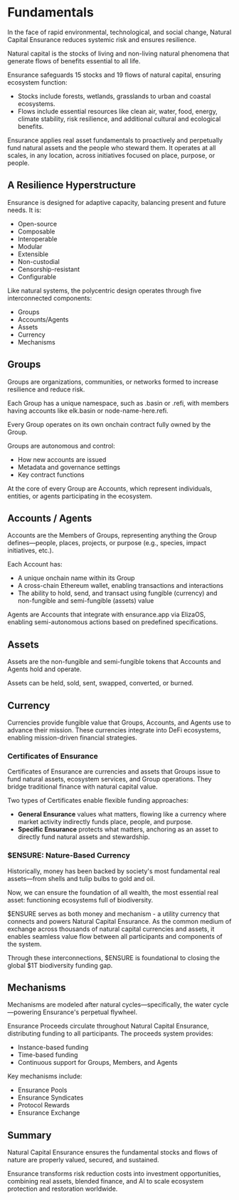 # Fundamentals

In the face of rapid environmental, technological, and social change, Natural Capital Ensurance reduces systemic risk and ensures resilience.  

Natural capital is the stocks of living and non-living natural phenomena that generate flows of benefits essential to all life.

Ensurance safeguards 15 stocks and 19 flows of natural capital, ensuring ecosystem function: 
- Stocks include forests, wetlands, grasslands to urban and coastal ecosystems. 
- Flows include essential resources like clean air, water, food, energy, climate stability, risk resilience, and additional cultural and ecological benefits.

Ensurance applies real asset fundamentals to proactively and perpetually fund natural assets and the people who steward them. It operates at all scales, in any location, across initiatives focused on place, purpose, or people.

## A Resilience Hyperstructure
Ensurance is designed for adaptive capacity, balancing present and future needs. It is:
- Open-source
- Composable
- Interoperable
- Modular
- Extensible
- Non-custodial
- Censorship-resistant
- Configurable

Like natural systems, the polycentric design operates through five interconnected components:
- Groups 
- Accounts/Agents
- Assets
- Currency
- Mechanisms

## Groups
Groups are organizations, communities, or networks formed to increase resilience and reduce risk.

Each Group has a unique namespace, such as .basin or .refi, with members having accounts like elk.basin or node-name-here.refi.

Every Group operates on its own onchain contract fully owned by the Group.

Groups are autonomous and control:
- How new accounts are issued
- Metadata and governance settings
- Key contract functions

At the core of every Group are Accounts, which represent individuals, entities, or agents participating in the ecosystem.

## Accounts / Agents
Accounts are the Members of Groups, representing anything the Group defines—people, places, projects, or purpose (e.g., species, impact initiatives, etc.).

Each Account has:
- A unique onchain name within its Group
- A cross-chain Ethereum wallet, enabling transactions and interactions
- The ability to hold, send, and transact using fungible (currency) and non-fungible and semi-fungible (assets) value

Agents are Accounts that integrate with ensurance.app via ElizaOS, enabling semi-autonomous actions based on predefined specifications.

## Assets
Assets are the non-fungible and semi-fungible tokens that Accounts and Agents hold and operate.

Assets can be held, sold, sent, swapped, converted, or burned.

## Currency
Currencies provide fungible value that Groups, Accounts, and Agents use to advance their mission. These currencies integrate into DeFi ecosystems, enabling mission-driven financial strategies.

### Certificates of Ensurance
Certificates of Ensurance are currencies and assets that Groups issue to fund natural assets, ecosystem services, and Group operations. They bridge traditional finance with natural capital value.

Two types of Certificates enable flexible funding approaches:

- **General Ensurance** values what matters, flowing like a currency where market activity indirectly funds place, people, and purpose.
- **Specific Ensurance** protects what matters, anchoring as an asset to directly fund natural assets and stewardship.

### $ENSURE: Nature-Based Currency
Historically, money has been backed by society's most fundamental real assets—from shells and tulip bulbs to gold and oil. 

Now, we can ensure the foundation of all wealth, the most essential real asset: functioning ecosystems full of biodiversity.

$ENSURE serves as both money and mechanism - a utility currency that connects and powers Natural Capital Ensurance. As the common medium of exchange across thousands of natural capital currencies and assets, it enables seamless value flow between all participants and components of the system.

Through these interconnections, $ENSURE is foundational to closing the global $1T biodiversity funding gap.

## Mechanisms

Mechanisms are modeled after natural cycles—specifically, the water cycle—powering Ensurance's perpetual flywheel.

Ensurance Proceeds circulate throughout Natural Capital Ensurance, distributing funding to all participants. The proceeds system provides:
- Instance-based funding
- Time-based funding
- Continuous support for Groups, Members, and Agents

Key mechanisms include:
- Ensurance Pools
- Ensurance Syndicates
- Protocol Rewards
- Ensurance Exchange

## Summary
Natural Capital Ensurance ensures the fundamental stocks and flows of nature are properly valued, secured, and sustained. 

Ensurance transforms risk reduction costs into investment opportunities, combining real assets, blended finance, and AI to scale ecosystem protection and restoration worldwide.
